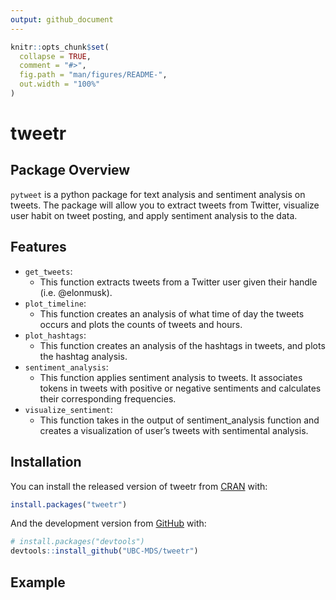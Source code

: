 ```yaml
---
output: github_document
---
```


<!-- README.md is generated from README.Rmd. Please edit that file -->

```r
knitr::opts_chunk$set(
  collapse = TRUE,
  comment = "#>",
  fig.path = "man/figures/README-",
  out.width = "100%"
)
```

# tweetr

<!-- badges: start -->
<!-- badges: end -->

## Package Overview           
`pytweet` is a python package for text analysis and sentiment analysis on tweets. The package will allow you to extract tweets from Twitter, visualize user habit on tweet posting, and apply sentiment analysis to the data.        

## Features

- `get_tweets`:              
    - This function extracts tweets from a Twitter user given their handle (i.e. @elonmusk). 

- `plot_timeline`:             
    - This function creates an analysis of what time of day the tweets occurs and plots the counts of tweets and hours. 

- `plot_hashtags`:             
    - This function creates an analysis of the hashtags in tweets, and plots the hashtag analysis.

- `sentiment_analysis`:              
    - This function applies sentiment analysis to tweets. It associates tokens in tweets with positive or negative sentiments and calculates their corresponding frequencies.           

- `visualize_sentiment`:            
    -    This function takes in the output of sentiment_analysis function and creates a visualization of user's tweets with sentimental analysis.

## Installation

You can install the released version of tweetr from [CRAN](https://CRAN.R-project.org) with:

``` r
install.packages("tweetr")
```

And the development version from [GitHub](https://github.com/) with:

``` r
# install.packages("devtools")
devtools::install_github("UBC-MDS/tweetr")
```
## Example

